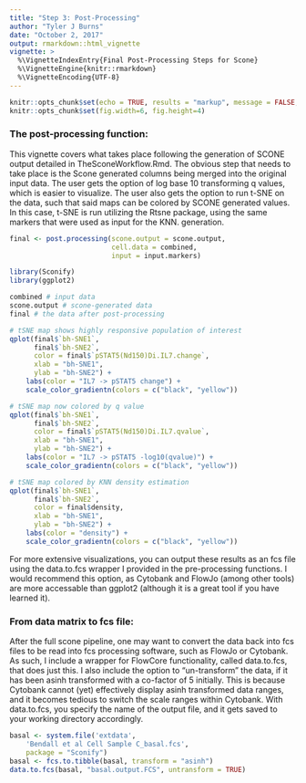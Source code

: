 ```yaml
---
title: "Step 3: Post-Processing"
author: "Tyler J Burns"
date: "October 2, 2017"
output: rmarkdown::html_vignette
vignette: >
  %\VignetteIndexEntry{Final Post-Processing Steps for Scone}
  %\VignetteEngine{knitr::rmarkdown}
  %\VignetteEncoding{UTF-8}
---
```


```r
knitr::opts_chunk$set(echo = TRUE, results = "markup", message = FALSE, warning = FALSE)
knitr::opts_chunk$set(fig.width=6, fig.height=4) 
```

### The post-processing function:  
This vignette covers what takes place following the generation of SCONE output detailed in TheSconeWorkflow.Rmd. The obvious step that needs to take place is the Scone generated columns being merged into the original input data. The user gets the option of log base 10 transforming q values, which is easier to visualize. The user also gets the option to run t-SNE on the data, such that said maps can be colored by SCONE generated values. In this case, t-SNE is run utilizing the Rtsne package, using the same markers that were used as input for the KNN. generation. 

```r
final <- post.processing(scone.output = scone.output,
                         cell.data = combined,
                         input = input.markers)
```

```r
library(Sconify)
library(ggplot2)

combined # input data
scone.output # scone-generated data
final # the data after post-processing

# tSNE map shows highly responsive population of interest
qplot(final$`bh-SNE1`, 
      final$`bh-SNE2`, 
      color = final$`pSTAT5(Nd150)Di.IL7.change`, 
      xlab = "bh-SNE1",
      ylab = "bh-SNE2") + 
    labs(color = "IL7 -> pSTAT5 change") + 
    scale_color_gradientn(colors = c("black", "yellow")) 

# tSNE map now colored by q value
qplot(final$`bh-SNE1`, 
      final$`bh-SNE2`, 
      color = final$`pSTAT5(Nd150)Di.IL7.qvalue`, 
      xlab = "bh-SNE1",
      ylab = "bh-SNE2") + 
    labs(color = "IL7 -> pSTAT5 -log10(qvalue)") + 
    scale_color_gradientn(colors = c("black", "yellow"))

# tSNE map colored by KNN density estimation
qplot(final$`bh-SNE1`,
      final$`bh-SNE2`,
      color = final$density,
      xlab = "bh-SNE1",
      ylab = "bh-SNE2") +
    labs(color = "density") +
    scale_color_gradientn(colors = c("black", "yellow"))

```

For more extensive visualizations, you can output these results as an fcs file using the data.to.fcs wrapper I provided in the pre-processing functions. I would recommend this option, as Cytobank and FlowJo (among other tools) are more accessable than ggplot2 (although it is a great tool if you have learned it).

### From data matrix to fcs file:
After the full scone pipeline, one may want to convert the data back into fcs files to be read into fcs processing software, such as FlowJo or Cytobank. As such, I include a wrapper for FlowCore functionality, called data.to.fcs, that does just this. I also include the option to "un-transform" the data, if it has been asinh transformed with a co-factor of 5 initially. This is because Cytobank cannot (yet) effectively display asinh transformed data ranges, and it becomes tedious to switch the scale ranges within Cytobank. With data.to.fcs, you specify the name of the output file, and it gets saved to your working directory accordingly.

```r
basal <- system.file('extdata',
    'Bendall et al Cell Sample C_basal.fcs',
    package = "Sconify")
basal <- fcs.to.tibble(basal, transform = "asinh")
data.to.fcs(basal, "basal.output.FCS", untransform = TRUE)

```



